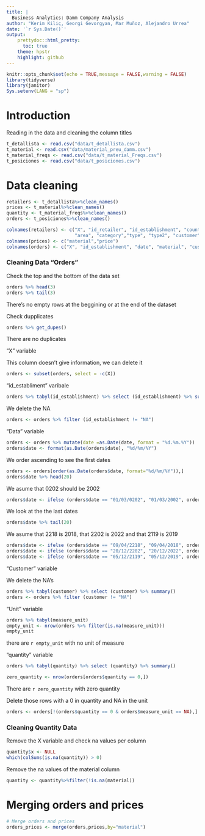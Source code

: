 ```yaml
---
title: |
  Business Analytics: Damm Company Analysis
author: "Kerim Kiliç, Georgi Gevorgyan, Mar Muñoz, Alejandro Urrea"
date: '`r Sys.Date()`'
output: 
    prettydoc::html_pretty:
      toc: true
    theme: hpstr
    highlight: github
---
```



```r
knitr::opts_chunk$set(echo = TRUE,message = FALSE,warning = FALSE)
library(tidyverse)
library(janitor)
Sys.setenv(LANG = "sp")
```

# Introduction

Reading in the data and cleaning the column titles

```r
t_detallista <- read.csv("data/t_detallista.csv")
t_material <- read.csv("data/material_preu_damm.csv")
t_material_freqs <- read.csv("data/t_material_Freqs.csv")
t_posiciones <- read.csv("data/t_posiciones.csv")
```



# Data cleaning

```r
retailers <- t_detallista%>%clean_names()
prices <- t_material%>%clean_names()
quantity <- t_material_freqs%>%clean_names()
orders <- t_posiciones%>%clean_names()
```


```r
colnames(retailers) <- c("X", "id_retailer", "id_establishment", "country", "distributor", "region",
                         "area", "category","type", "type2", "customer")
colnames(prices) <- c("material","price")
colnames(orders) <- c("X", "id_establishment", "date", "material", "customer", "measure_unit", "quantity")
```


### Cleaning Data "Orders"

Check the top and the bottom of the data set
```r
orders %>% head(3)
orders %>% tail(3)
```

There's no empty rows at the beggining or at the end of the dataset

Check dupplicates
```r
orders %>% get_dupes()
```
There are no duplicates

"X" variable

This column doesn't give information, we can delete it 
```r
orders <- subset(orders, select = -c(X))
```

"id_establiment" varibale  
```r
orders %>% tabyl(id_establishment) %>% select (id_establishment) %>% summary()
```

We delete the NA
```r
orders <- orders %>% filter (id_establishment != "NA")
```

"Data" variable
```r
orders <- orders %>% mutate(date =as.Date(date, format = "%d.%m.%Y"))
orders$date <- format(as.Date(orders$date), "%d/%m/%Y")
```

We order ascending to see the first dates 
```r
orders <- orders[order(as.Date(orders$date, format="%d/%m/%Y")),]
orders$date %>% head(20)
```

We asume that 0202 should be 2002
```r
orders$date <- ifelse (orders$date == "01/03/0202", "01/03/2002", orders$date)
```

We look at the the last dates 
```r
orders$date %>% tail(20)
```

We asume that 2218 is 2018, that 2202 is 2022 and that 2119 is 2019 
```r
orders$date <- ifelse (orders$date == "09/04/2218", "09/04/2018", orders$date)
orders$date <- ifelse (orders$date == "20/12/2202", "20/12/2022", orders$date)
orders$date <- ifelse (orders$date == "05/12/2119", "05/12/2019", orders$date)
```

"Customer" variable

We delete the NA's
```r
orders %>% tabyl(customer) %>% select (customer) %>% summary()
orders <- orders %>% filter (customer != "NA")
```


"Unit" variable
```r
orders %>% tabyl(measure_unit)
empty_unit <- nrow(orders %>% filter(is.na(measure_unit)))
empty_unit
```
there are `r empty_unit` with no unit of measure

"quantity" variable
```r
orders %>% tabyl(quantity) %>% select (quantity) %>% summary()
```

```r
zero_quantity <- nrow(orders[orders$quantity == 0,])

```
There are `r zero_quantity` with zero quantity

Delete those rows with a 0 in quantity and NA in the unit
```r
orders <- orders[!(orders$quantity == 0 & orders$measure_unit == NA),]
```

### Cleaning Quantity Data
Remove the X variable and check na values per column

```r
quantity$x <- NULL
which(colSums(is.na(quantity)) > 0)
```
Remove the na values of the material column
```r
quantity <- quantity%>%filter(!is.na(material))
```


# Merging orders and prices

```r
# Merge orders and prices
orders_prices <- merge(orders,prices,by="material")
```

